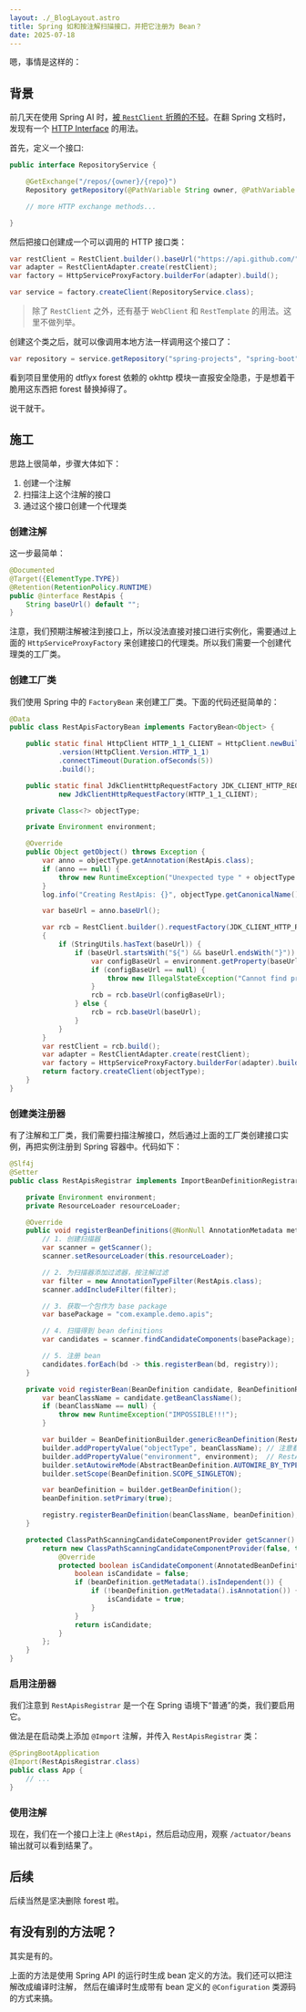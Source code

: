 ```yaml
---
layout: ./_BlogLayout.astro
title: Spring 如和按注解扫描接口，并把它注册为 Bean？
date: 2025-07-18
---
```


嗯，事情是这样的：

## 背景

前几天在使用 Spring AI 时，[被 `RestClient` 折腾的不轻](/blogs/2025-07-18-spring-ai)。在翻 Spring 文档时，发现有一个
[HTTP Interface](https://docs.spring.io/spring-framework/reference/integration/rest-clients.html#rest-http-interface)
的用法。

首先，定义一个接口:

```java
public interface RepositoryService {

	@GetExchange("/repos/{owner}/{repo}")
	Repository getRepository(@PathVariable String owner, @PathVariable String repo);

	// more HTTP exchange methods...

}
```

然后把接口创建成一个可以调用的 HTTP 接口类：

```java
var restClient = RestClient.builder().baseUrl("https://api.github.com/").build();
var adapter = RestClientAdapter.create(restClient);
var factory = HttpServiceProxyFactory.builderFor(adapter).build();

var service = factory.createClient(RepositoryService.class);
```

> 除了 `RestClient` 之外，还有基于 `WebClient` 和 `RestTemplate` 的用法。这里不做列举。

创建这个类之后，就可以像调用本地方法一样调用这个接口了：

```java
var repository = service.getRepository("spring-projects", "spring-boot");
```

看到项目里使用的 dtflyx forest 依赖的 okhttp 模块一直报安全隐患，于是想着干脆用这东西把
forest 替换掉得了。

说干就干。

## 施工

思路上很简单，步骤大体如下：

1. 创建一个注解
2. 扫描注上这个注解的接口
3. 通过这个接口创建一个代理类

### 创建注解

这一步最简单：

```java
@Documented
@Target({ElementType.TYPE})
@Retention(RetentionPolicy.RUNTIME)
public @interface RestApis {
    String baseUrl() default "";
}

```

注意，我们预期注解被注到接口上，所以没法直接对接口进行实例化，需要通过上面的 `HttpServiceProxyFactory`
来创建接口的代理类。所以我们需要一个创建代理类的工厂类。

### 创建工厂类

我们使用 Spring 中的 `FactoryBean` 来创建工厂类。下面的代码还挺简单的：

```java
@Data
public class RestApisFactoryBean implements FactoryBean<Object> {

    public static final HttpClient HTTP_1_1_CLIENT = HttpClient.newBuilder()
            .version(HttpClient.Version.HTTP_1_1)
            .connectTimeout(Duration.ofSeconds(5))
            .build();

    public static final JdkClientHttpRequestFactory JDK_CLIENT_HTTP_REQUEST_FACTORY =
            new JdkClientHttpRequestFactory(HTTP_1_1_CLIENT);

    private Class<?> objectType;

    private Environment environment;

    @Override
    public Object getObject() throws Exception {
        var anno = objectType.getAnnotation(RestApis.class);
        if (anno == null) {
            throw new RuntimeException("Unexpected type " + objectType.getCanonicalName());
        }
        log.info("Creating RestApis: {}", objectType.getCanonicalName());

        var baseUrl = anno.baseUrl();

        var rcb = RestClient.builder().requestFactory(JDK_CLIENT_HTTP_REQUEST_FACTORY);
        {
            if (StringUtils.hasText(baseUrl)) {
                if (baseUrl.startsWith("${") && baseUrl.endsWith("}")) {
                    var configBaseUrl = environment.getProperty(baseUrl.substring(2, baseUrl.length() - 1));
                    if (configBaseUrl == null) {
                        throw new IllegalStateException("Cannot find property for " + baseUrl);
                    }
                    rcb = rcb.baseUrl(configBaseUrl);
                } else {
                    rcb = rcb.baseUrl(baseUrl);
                }
            }
        }
        var restClient = rcb.build();
        var adapter = RestClientAdapter.create(restClient);
        var factory = HttpServiceProxyFactory.builderFor(adapter).build();
        return factory.createClient(objectType);
    }
}
```

### 创建类注册器

有了注解和工厂类，我们需要扫描注解接口，然后通过上面的工厂类创建接口实例，再把实例注册到
Spring 容器中。代码如下：

```java
@Slf4j
@Setter
public class RestApisRegistrar implements ImportBeanDefinitionRegistrar, ResourceLoaderAware, EnvironmentAware {

    private Environment environment;
    private ResourceLoader resourceLoader;

    @Override
    public void registerBeanDefinitions(@NonNull AnnotationMetadata meta, @NonNull BeanDefinitionRegistry registry) {
        // 1. 创建扫描器
        var scanner = getScanner();
        scanner.setResourceLoader(this.resourceLoader);

        // 2. 为扫描器添加过滤器，按注解过滤
        var filter = new AnnotationTypeFilter(RestApis.class);
        scanner.addIncludeFilter(filter);

        // 3. 获取一个包作为 base package
        var basePackage = "com.example.demo.apis";

        // 4. 扫描得到 bean definitions
        var candidates = scanner.findCandidateComponents(basePackage);

        // 5. 注册 bean
        candidates.forEach(bd -> this.registerBean(bd, registry));
    }

    private void registerBean(BeanDefinition candidate, BeanDefinitionRegistry registry) {
        var beanClassName = candidate.getBeanClassName();
        if (beanClassName == null) {
            throw new RuntimeException("IMPOSSIBLE!!!");
        }

        var builder = BeanDefinitionBuilder.genericBeanDefinition(RestApisFactoryBean.class);
        builder.addPropertyValue("objectType", beanClassName); // 注意看，这里的两个属性都是定义在
        builder.addPropertyValue("environment", environment);  // RestApisFactoryBean 中的
        builder.setAutowireMode(AbstractBeanDefinition.AUTOWIRE_BY_TYPE);
        builder.setScope(BeanDefinition.SCOPE_SINGLETON);

        var beanDefinition = builder.getBeanDefinition();
        beanDefinition.setPrimary(true);

        registry.registerBeanDefinition(beanClassName, beanDefinition);
    }

    protected ClassPathScanningCandidateComponentProvider getScanner() {
        return new ClassPathScanningCandidateComponentProvider(false, this.environment) {
            @Override
            protected boolean isCandidateComponent(AnnotatedBeanDefinition beanDefinition) {
                boolean isCandidate = false;
                if (beanDefinition.getMetadata().isIndependent()) {
                    if (!beanDefinition.getMetadata().isAnnotation()) {
                        isCandidate = true;
                    }
                }
                return isCandidate;
            }
        };
    }
}
```

### 启用注册器

我们注意到 `RestApisRegistrar` 是一个在 Spring 语境下“普通”的类，我们要启用它。

做法是在启动类上添加 `@Import` 注解，并传入 `RestApisRegistrar` 类：

```java
@SpringBootApplication
@Import(RestApisRegistrar.class)
public class App {
    // ...
}
```

### 使用注解

现在，我们在一个接口上注上 `@RestApi`，然后启动应用，观察 `/actuator/beans`
输出就可以看到结果了。

## 后续

后续当然是坚决删除 forest 啦。

## 有没有别的方法呢？

其实是有的。

上面的方法是使用 Spring API 的运行时生成 bean 定义的方法。我们还可以把注解改成编译时注解，
然后在编译时生成带有 bean 定义的 `@Configuration` 类源码的方式来搞。
